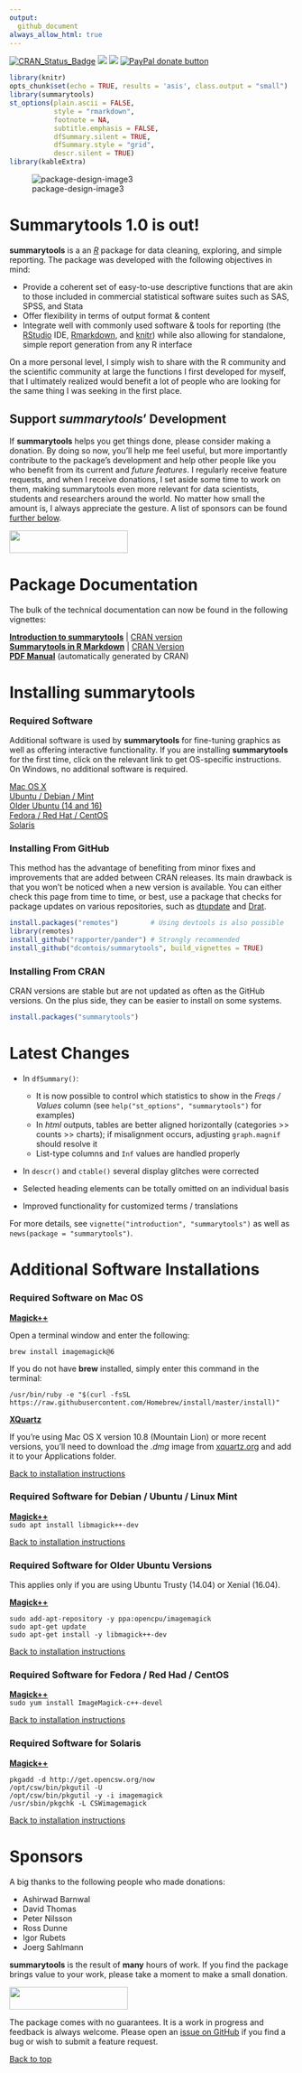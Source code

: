 ```yaml
---
output: 
  github_document
always_allow_html: true
---
```


<!-- badges -->

[![CRAN_Status_Badge](http://www.r-pkg.org/badges/version/summarytools)](https://cran.r-project.org/package=summarytools)
[![](http://cranlogs.r-pkg.org/badges/summarytools)](http://cran.rstudio.com/web/packages/summarytools/index.html)
[![](http://cranlogs.r-pkg.org/badges/grand-total/summarytools)](http://cran.rstudio.com/web/packages/summarytools/index.html)
<span class="badge-paypal"><a href="https://www.paypal.com/cgi-bin/webscr?cmd=_donations&business=HMN3QJR7UMT7S&item_name=Help+scientists,+data+scientists+and+analysts+around+the+globe&currency_code=CAD&source=url" title="Donate to this project using Paypal"><img src="https://img.shields.io/badge/PayPal-Donate-blue" alt="PayPal donate button"/></a></span>

```r
library(knitr)
opts_chunk$set(echo = TRUE, results = 'asis', class.output = "small")
library(summarytools)
st_options(plain.ascii = FALSE,
           style = "rmarkdown",
           footnote = NA,
           subtitle.emphasis = FALSE,
           dfSummary.silent = TRUE,
           dfSummary.style = "grid",
           descr.silent = TRUE)
library(kableExtra)
```

![package-design-image3](img/st-banner-fuzzy.png)

# Summarytools 1.0 is out!

**summarytools** is a an [*R*](https://www.r-project.org) package for data
cleaning, exploring, and simple reporting. The package was developed with the
following objectives in mind:

-   Provide a coherent set of easy-to-use descriptive functions that are akin to
    those included in commercial statistical software suites such as SAS, SPSS,
    and Stata
-   Offer flexibility in terms of output format & content  
-   Integrate well with commonly used software & tools for reporting (the
    [RStudio](https://www.rstudio.com/products/rstudio/) IDE,
    [Rmarkdown](https://rmarkdown.rstudio.com/), and
    [knitr](https://yihui.org/knitr/)) while also allowing for standalone,
    simple report generation from any R interface

On a more personal level, I simply wish to share with the R community and the
scientific community at large the functions I first developed for myself, that I
ultimately realized would benefit a lot of people who are looking for the same
thing I was seeking in the first place.

## Support *summarytools*' Development

If **summarytools** helps you get things done, please consider making a
donation. By doing so now, you'll help me feel useful, but more importantly
contribute to the package's development and help other people like you who
benefit from its current and *future features*. I regularly receive feature
requests, and when I receive donations, I set aside some time to work on them,
making summarytools even more relevant for data scientists, students and
researchers around the world. No matter how small the amount is, I always
appreciate the gesture. A list of sponsors can be found [further
below](#sponsors).

<a href="https://www.paypal.com/cgi-bin/webscr?cmd=_donations&business=HMN3QJR7UMT7S&item_name=Help+scientists,+data+scientists+and+analysts+around+the+globe&currency_code=CAD&source=url"><img src="img/paypal-blue.svg" width="210" height="40"/></a>

# Package Documentation

The bulk of the technical documentation can now be found in the following
vignettes:

[**Introduction to summarytools**](https://htmlpreview.github.io/?https://github.com/dcomtois/summarytools/blob/master/doc/introduction.html)  |  [CRAN version](https://cran.r-project.org/package=summarytools/vignettes/introduction.html)  
[**Summarytools in R Markdown**](https://htmlpreview.github.io/?https://github.com/dcomtois/summarytools/blob/master/doc/rmarkdown.html)  |  [CRAN Version](https://cran.r-project.org/packages=summarytools/vignettes/rmarkdown.html)  
[**PDF Manual**](https://cran.r-project.org/web/packages/summarytools/summarytools.pdf) (automatically generated by CRAN)

# Installing summarytools

### Required Software

Additional software is used by **summarytools** for fine-tuning graphics as well
as offering interactive functionality. If you are installing **summarytools**
for the first time, click on the relevant link to get OS-specific instructions.
On Windows, no additional software is required.

<a href="#required-mac-os">Mac OS X</a>  
<a href="#required-debian">Ubuntu / Debian / Mint</a>  
<a href="#required--older-ubuntu">Older Ubuntu (14 and 16)</a>  
<a href="#required-fedora">Fedora / Red Hat / CentOS</a>  
<a href="#required-solaris">Solaris</a>

### Installing From GitHub

This method has the advantage of benefiting from minor fixes and improvements
that are added between CRAN releases. Its main drawback is that you won't be
noticed when a new version is available. You can either check this page from
time to time, or best, use a package that checks for package updates on various
repositories, such as [dtupdate](https://github.com/hrbrmstr/dtupdate) and
[Drat](https://dirk.eddelbuettel.com/code/drat.html).

```r
install.packages("remotes")        # Using devtools is also possible
library(remotes)
install_github("rapporter/pander") # Strongly recommended
install_github("dcomtois/summarytools", build_vignettes = TRUE)
```

### Installing From CRAN

CRAN versions are stable but are not updated as often as the GitHub versions. On
the plus side, they can be easier to install on some systems.

```r
install.packages("summarytools")
```

# Latest Changes

-   In `dfSummary()`:

    -   It is now possible to control which statistics to show in the *Freqs /
        Values* column (see `help("st_options", "summarytools")` for examples)  
    -   In *html* outputs, tables are better aligned horizontally
        (categories \>\> counts \>\> charts); if misalignment occurs, adjusting
        `graph.magnif` should resolve it
    -   List-type columns and `Inf` values are handled properly

-   In `descr()` and `ctable()` several display glitches were corrected

-   Selected heading elements can be totally omitted on an individual basis

-   Improved functionality for customized terms / translations

For more details, see `vignette("introduction", "summarytools")` as well as
`news(package = "summarytools")`.

# Additional Software Installations

### <a id="required-mac-os"></a>Required Software on Mac OS

[**Magick++**](https://imagemagick.org/Magick++/)

Open a terminal window and enter the following:

`brew install imagemagick@6`

If you do not have **brew** installed, simply enter this command in the
terminal:

`/usr/bin/ruby -e "$(curl -fsSL https://raw.githubusercontent.com/Homebrew/install/master/install)"`

[**XQuartz**](https://www.xquartz.org/)

If you're using Mac OS X version 10.8 (Mountain Lion) or more recent versions,
you'll need to download the *.dmg* image from
[xquartz.org](https://www.xquartz.org/) and add it to your Applications folder.

<a href="#installing-from-github">Back to installation instructions</a>

### <a id="required-debian"></a>Required Software for Debian / Ubuntu / Linux Mint

[**Magick++**](https://imagemagick.org/Magick++/)  
`sudo apt install libmagick++-dev`

<a href="#installing-from-github">Back to installation instructions</a>

### <a id="required-older-ubuntu"></a>Required Software for Older Ubuntu Versions

This applies only if you are using Ubuntu Trusty (14.04) or Xenial (16.04).

[**Magick++**](https://imagemagick.org/Magick++/)

    sudo add-apt-repository -y ppa:opencpu/imagemagick
    sudo apt-get update
    sudo apt-get install -y libmagick++-dev

<a href="#installing-from-github">Back to installation instructions</a>

### <a id="required-fedora"></a>Required Software for Fedora / Red Had / CentOS

[**Magick++**](https://imagemagick.org/Magick++/)  
`sudo yum install ImageMagick-c++-devel`

<a href="#installing-from-github">Back to installation instructions</a>

### <a id="required-solaris"></a>Required Software for Solaris

[**Magick++**](https://imagemagick.org/Magick++/)

    pkgadd -d http://get.opencsw.org/now
    /opt/csw/bin/pkgutil -U
    /opt/csw/bin/pkgutil -y -i imagemagick 
    /usr/sbin/pkgchk -L CSWimagemagick

<a href="#installing-from-github">Back to installation instructions</a>

# <a id="sponsors"></a>Sponsors

A big thanks to the following people who made donations:

-   Ashirwad Barnwal  
-   David Thomas  
-   Peter Nilsson  
-   Ross Dunne  
-   Igor Rubets  
-   Joerg Sahlmann

**summarytools** is the result of **many** hours of work. If you find the
package brings value to your work, please take a moment to make a small
donation. 

<a href="https://www.paypal.com/cgi-bin/webscr?cmd=_donations&business=HMN3QJR7UMT7S&item_name=Help+scientists,+data+scientists+and+analysts+around+the+globe&currency_code=CAD&source=url"><img src="img/paypal-blue.svg" width="210" height="40"/></a>

The package comes with no guarantees. It is a work in progress and feedback is
always welcome. Please open an [issue on
GitHub](https://github.com/dcomtois/summarytools/issues) if you find a bug or
wish to submit a feature request.

<a href="#top">Back to top</a>
